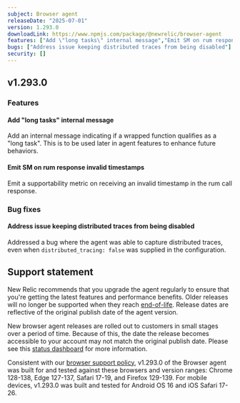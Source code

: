 ```yaml
---
subject: Browser agent
releaseDate: "2025-07-01"
version: 1.293.0
downloadLink: https://www.npmjs.com/package/@newrelic/browser-agent
features: ["Add \"long tasks\" internal message","Emit SM on rum response invalid timestamps"]
bugs: ["Address issue keeping distributed traces from being disabled"]
security: []
---
```


## v1.293.0

### Features

#### Add "long tasks" internal message
Add an internal message indicating if a wrapped function qualifies as a "long task".  This is to be used later in agent features to enhance future behaviors.

#### Emit SM on rum response invalid timestamps
Emit a supportability metric on receiving an invalid timestamp in the rum call response.


### Bug fixes

#### Address issue keeping distributed traces from being disabled
Addressed a bug where the agent was able to capture distributed traces, even when `distributed_tracing: false` was supplied in the configuration.

## Support statement

New Relic recommends that you upgrade the agent regularly to ensure that you're getting the latest features and performance benefits. Older releases will no longer be supported when they reach [end-of-life](https://docs.newrelic.com/docs/browser/browser-monitoring/getting-started/browser-agent-eol-policy/). Release dates are reflective of the original publish date of the agent version.

New browser agent releases are rolled out to customers in small stages over a period of time. Because of this, the date the release becomes accessible to your account may not match the original publish date. Please see this [status dashboard](https://newrelic.github.io/newrelic-browser-agent-release/) for more information.

Consistent with our [browser support policy](https://docs.newrelic.com/docs/browser/new-relic-browser/getting-started/compatibility-requirements-browser-monitoring/#browser-types), v1.293.0 of the Browser agent was built for and tested against these browsers and version ranges: Chrome 128-138, Edge 127-137, Safari 17-19, and Firefox 129-139. For mobile devices, v1.293.0 was built and tested for Android OS 16 and iOS Safari 17-26.